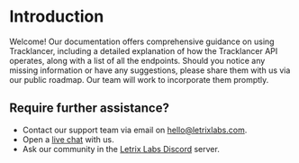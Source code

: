 # Introduction

Welcome! Our documentation offers comprehensive guidance on using Tracklancer, including a detailed explanation of how the Tracklancer API operates, along with a list of all the endpoints. Should you notice any missing information or have any suggestions, please share them with us via our public roadmap. Our team will work to incorporate them promptly.

## Require further assistance?

- Contact our support team via email on hello@letrixlabs.com.
- Open a [live chat](https://tracklancer.io) with us.
- Ask our community in the [Letrix Labs Discord](https://tracklancer.io) server.